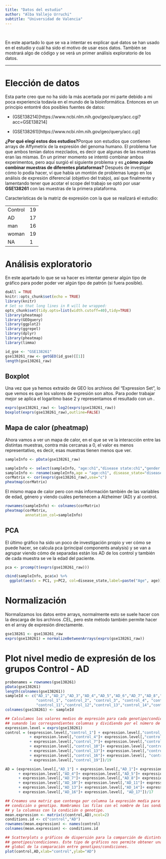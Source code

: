 ```yaml
---
title: "Datos del estudio"
author: "Alba Vallejo Urruchi"
subtitle: "Universidad de Valencia"
---
```


<br>

En este apartado lo que se va a intentar es explicar qué datos se han usado en el estudio y cuál ha sido el motivo de usar esos datos. También se mostrará algo de código y se verá un primer análisis exploratorio de los datos.

----

# Elección de datos

Esta parte creo que no ha sido la más acertada por mi parte debido a mi poca experiencia todavía en el mundo de la bioinformática. Entonces en un principio entontré dos posibles fuentes de datos:

- (GSE138214)[https://www.ncbi.nlm.nih.gov/geo/query/acc.cgi?acc=GSE138214]

- (GSE138261)[https://www.ncbi.nlm.nih.gov/geo/query/acc.cgi]

**¿Por qué elegí estos dos estudios?**Porque son estudios que contienen arrays de Affymetrix de la expresión del genoma humano. El problema fue que ambos tenían datos mezclados, es decir que algunas de las muestras eran las mismas. En un primer momento se intentó combinar ambos experimentos, pero aquí surgió el siguiente problema y es **¿cómo puedo combinar muestras de diferentes plataformas?** Después de investigar cómo lo podía hacer, ví que había un montón de problemas luego en los análisis de expresión diferencial (objetivo del trabjo), así que finalmente y lamentando tener que acotar el scope del trabajo se optó por usar **GSE138261** con las muestras de la primera plataforma.

Características de la matriz de expresión con la que se realizará el estudio:

|         |    |
|---------|----|
| Control | 19 |
| AD      | 17 |
| man     | 16 |
| woman   | 19 |
| NA      | 1  |

# Análisis exploratorio

En este apartado lo que se va hacer es intentar generar algún tipo de gráfico para poder poder ver algún tipo de patrón (si fuera posible).

```r
doAll = TRUE
knitr::opts_chunk$set(echo = TRUE)  
library(knitr)
# Set so that long lines in R will be wrapped:
opts_chunk$set(tidy.opts=list(width.cutoff=40),tidy=TRUE)
library(pheatmap)
library(GEOquery)
library(ggplot2)
library(ggrepel)
library(dplyr)
library(pheatmap)
library(limma)
```

```r
id_gse <- "GSE138261"
gse138261_raw <- getGEO(id_gse)[[1]]
length(gse138261_raw)
```

## Boxplot

Una vez que ya hemos extraído de GEO los archivos del "Expression Set", lo que vemos es que los valores de expresión son altos. Para poder trabajar mejor se aplica el logaritmo base 2 y representamos el resultado con un \texit{boxplot}.

```r
exprs(gse138261_raw) <- log2(exprs(gse138261_raw))
boxplot(exprs(gse138261_raw),outline=FALSE)
```

## Mapa de calor (pheatmap)

Ahora vamos a ver un mapa de calor, en el que se ve la interacción entre las distintas muestras, contra más cercanas a 0, el valor es menos representativo, es decir, esas muestras tienen menos que ver.

```r
sampleInfo <- pData(gse138261_raw)

sampleInfo <- select(sampleInfo, "age:ch1","disease state:ch1","gender:ch1")
sampleInfo <- rename(sampleInfo,age = "age:ch1", disease_state="disease state:ch1",gender="gender:ch1")
corMatrix <- cor(exprs(gse138261_raw),use="c")
pheatmap(corMatrix)   
```

El mismo mapa de calor pero con más información también de las variables de edad, género y viendo cuáles pertenecen a Alzheimer (AD) y al control.

```r
rownames(sampleInfo) <- colnames(corMatrix)
pheatmap(corMatrix,
         annotation_col=sampleInfo) 
```

## PCA

El último gráfico ha sido un poco de investigación propio y ver cómo se puede hacer, se calcula pca (principal components analysis) y se van a agrupar viendo cómo de separadas están los AD de los control y también de cada muestra se ve la edad del paciente.

```r
pca <- prcomp(t(exprs(gse138261_raw)))

cbind(sampleInfo, pca$x) %>% 
  ggplot(aes(x = PC1, y=PC2, col=disease_state,label=paste("Age", age))) + geom_point() + geom_text_repel()
```

# Normalización

Normalizamos los datos entre arrays, normalmente esto se suele hacer con la descarga de los archivos .CEL, pero este método también permite hacer en el array de expresión directamente.

```r
gse138261 <- gse138261_raw
exprs(gse138261) = normalizeBetweenArrays(exprs(gse138261_raw))
```

# Plot nivel medio de expresión de los grupos Control - AD

```r
probenames = rownames(gse138261)
pData(gse138261)
length(colnames(gse138261))
sampleId <- c("AD_1","AD_2","AD_3","AD_4","AD_5","AD_6","AD_7","AD_8","AD_9","AD_10","AD_11","AD_12","AD_13","AD_14","AD_15","AD_16","AD_17",
              "control_1", "control_2", "control_3", "control_4", "control_5", "control_6", "control_7", "control_8", "control_9", "control_10",
              "control_11","control_12","control_13","control_14","control_15","control_16", "control_17","control_18","control_19")
colnames(gse138261) <- sampleId

## Calculamos los valores medios de expresión para cada genotipo/condición 
## sumando las correspondientes columnas y dividiendo por el número de réplicas
expression.level = exprs(gse138261)
control = (expression.level[,"control_1"] + expression.level[,"control_1"]+ expression.level[,"control_2"]+ expression.level[,"control_3"]
           + expression.level[,"control_4"]+ expression.level[,"control_5"]+ expression.level[,"control_6"]
           + expression.level[,"control_7"]+ expression.level[,"control_8"]+ expression.level[,"control_9"]
           + expression.level[,"control_10"]+ expression.level[,"control_11"]+ expression.level[,"control_12"]
           + expression.level[,"control_13"]+ expression.level[,"control_14"]+ expression.level[,"control_15"]
           + expression.level[,"control_16"]+ expression.level[, "control_17"]+ expression.level[,"control_18"]
           + expression.level[,"control_19"])/19

AD = (expression.level[,"AD_1"] + expression.level[,"AD_1"]+ expression.level[,"AD_2"]+ expression.level[,"AD_3"]
      + expression.level[,"AD_4"]+ expression.level[,"AD_5"]+ expression.level[,"AD_6"]
      + expression.level[,"AD_7"]+ expression.level[,"AD_8"]+ expression.level[,"AD_9"]
      + expression.level[,"AD_10"]+ expression.level[,"AD_11"]+ expression.level[,"AD_12"]
      + expression.level[,"AD_13"]+ expression.level[,"AD_14"]+ expression.level[,"AD_15"]
      + expression.level[,"AD_16"]+ expression.level[, "AD_17"])/17

## Creamos una matriz que contenga por columna la expresión media para cada 
## condición o genotipo. Nombramos las filas con el nombre de las sondas (genes) 
## y la columnas con la condición o genotipo. 
mean.expression <- matrix(c(control,AD),ncol=2)
conditions.id <- c("control","AD")
rownames(mean.expression) <- names(control)
colnames(mean.expression) <- conditions.id

## Scatterplots o gráficos de dispersión para la comparción de distintos 
## genotipos/condiciones. Este tipo de gráficos nos permite obtener una visión 
## global de la comparación entre genotipos/condiciones.
plot(control,AD,xlab="control",ylab="AD")
```
